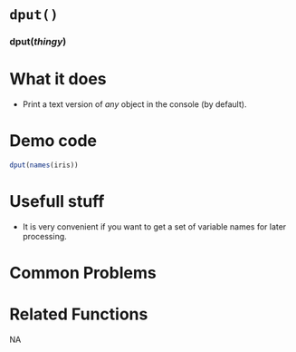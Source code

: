 # [`dput()`]{.blue}
 
 
### [dput]{.blue}(*thingy*){.center} 
 
# What it does 

+ Print a text version of *any* object in the console (by default).
  
 
# Demo code 

```r
dput(names(iris))
```
  
 
# Usefull stuff 

+ It is very convenient if you want to get a set of variable names for later processing.
  
 
# Common Problems 

  
 
# Related Functions 
NA  

